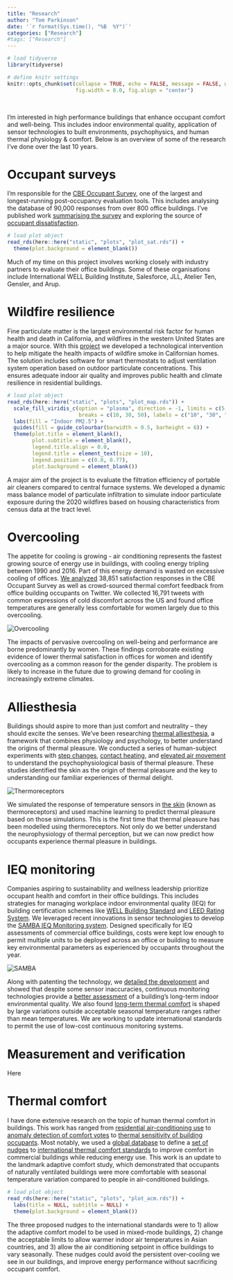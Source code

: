 ```yaml
---
title: "Research"
author: "Tom Parkinson"
date: '`r format(Sys.time(), "%B  %Y")`'
categories: ["Research"]
#tags: ["Research"]
---
```


```r

# load tidyverse
library(tidyverse)

# define knitr settings
knitr::opts_chunk$set(collapse = TRUE, echo = FALSE, message = FALSE, warning = FALSE, 
                      fig.width = 8.0, fig.align = "center")

```

 <br />

I'm interested in high performance buildings that enhance occupant comfort and well-being. This includes indoor environmental quality, application of sensor technologies to built environments, psychophysics, and human thermal physiology & comfort. Below is an overview of some of the research I've done over the last 10 years.

# Occupant surveys

I'm responsible for the [CBE Occupant Survey](https://cbe.berkeley.edu/resources/occupant-survey/){target="_blank"}, one of the largest and longest-running post-occupancy evaluation tools. This includes analysing the database of 90,000 responses from over 800 office buildings. I've published work [summarising the survey](https://doi.org/10.5334/bc.76){target="_blank"} and exploring the source of [occupant dissatisfaction](https://doi.org/10.1016/j.buildenv.2021.108270){target="_blank"}.

```r

# load plot object
read_rds(here::here("static", "plots", "plot_sat.rds")) +
  theme(plot.background = element_blank())

```

Much of my time on this project involves working closely with industry partners to evaluate their office buildings. Some of these organisations include International WELL Building Institute, Salesforce, JLL, Atelier Ten, Gensler, and Arup.

# Wildfire resilience

Fine particulate matter is the largest environmental risk factor for human health and death in California, and wildfires in the western United States are a major source. With this [project](https://citris-uc.org/13-cross-campus-projects-selected-for-2021-seed-awards/){target="_blank"} we developed a technological intervention to help mitigate the health impacts of wildfire smoke in Californian homes. The solution includes software for smart thermostats to adjust ventilation system operation based on outdoor particulate concentrations. This ensures adequate indoor air quality and improves public health and climate resilience in residential buildings.

```r

# load plot object
read_rds(here::here("static", "plots", "plot_map.rds")) +
  scale_fill_viridis_c(option = "plasma", direction = -1, limits = c(5, 55), 
                       breaks = c(10, 30, 50), labels = c("10", "30", "50\nµg/m3")) +
  labs(fill = "Indoor PM2.5") +
  guides(fill = guide_colourbar(barwidth = 0.5, barheight = 6)) +
  theme(plot.title = element_blank(), 
        plot.subtitle = element_blank(), 
        legend.title.align = 0.0,
        legend.title = element_text(size = 10),
        legend.position = c(0.8, 0.77),
        plot.background = element_blank())

```

A major aim of the project is to evaluate the filtration efficiency of portable air cleaners compared to central furnace systems. We developed a dynamic mass balance model of particulate infiltration to simulate indoor particulate exposure during the 2020 wildfires based on housing characteristics from census data at the tract level.

# Overcooling

The appetite for cooling is growing - air conditioning represents the fastest growing source of energy use in buildings, with cooling energy tripling between 1990 and 2016. Part of this energy demand is wasted on excessive cooling of offices. [We analyzed](https://rdcu.be/cCQlN){target="_blank"} 38,851 satisfaction responses in the CBE Occupant Survey as well as crowd-sourced thermal comfort feedback from office building occupants on Twitter. We collected 16,791 tweets with common expressions of cold discomfort across the US and found office temperatures are generally less comfortable for women largely due to this overcooling.

![Overcooling](/images/alluvial.png)\

The impacts of pervasive overcooling on well-being and performance are borne predominantly by women. These findings corroborate existing evidence of lower thermal satisfaction in offices for women and identify overcooling as a common reason for the gender disparity. The problem is likely to increase in the future due to growing demand for cooling in increasingly extreme climates. 

# Alliesthesia

Buildings should aspire to more than just comfort and neutrality – they should excite the senses. We’ve been researching [thermal alliesthesia](https://doi.org/10.1080/09613218.2015.989662){target="_blank"}, a framework that combines physiology and psychology, to better understand the origins of thermal pleasure. We conducted a series of human-subject experiments with [step changes](https://doi.org/10.1080/09613218.2015.1059653){target="_blank"}, [contact heating](https://doi.org/10.1080/09613218.2015.1082334){target="_blank"}, and [elevated air movement](https://doi.org/10.1080/09613218.2016.1140932){target="_blank"} to understand the psychophysiological basis of thermal pleasure. These studies identified the skin as the origin of thermal pleasure and the key to understanding our familiar experiences of thermal delight.

![Thermoreceptors](/images/alliesthesia.png)\

We simulated the response of temperature sensors in [the skin](https://doi.org/10.1111/ina.12859){target="_blank"} (known as thermoreceptors) and used machine learning to predict thermal pleasure based on those simulations. This is the first time that thermal pleasure has been modelled using thermoreceptors. Not only do we better understand the neurophysiology of thermal perception, but we can now predict how occupants experience thermal pleasure in buildings.

# IEQ monitoring

Companies aspiring to sustainability and wellness leadership prioritize occupant health and comfort in their office buildings. This includes strategies for managing workplace indoor environmental quality (IEQ) for building certification schemes like [WELL Building Standard](https://www.wellcertified.com){target="_blank"} and [LEED Rating System](https://www.usgbc.org/leed){target="_blank"}. We leveraged recent innovations in sensor technologies to develop the [SAMBA IEQ Monitoring system](https://www.sydney.edu.au/news-opinion/news/2016/06/21/pioneering-technology-rolls-out-to-track-the-australian-indoor-c.html){target="_blank"}. Designed specifically for IEQ assessments of commercial office buildings, costs were kept low enough to permit multiple units to be deployed across an office or building to measure key environmental parameters as experienced by occupants throughout the year.

![SAMBA](/images/samba.png)\

Along with patenting the technology, we [detailed the development](https://doi.org/10.1016/j.buildenv.2018.12.010){target="_blank"} and showed that despite some sensor inaccuracies, continuous monitoring technologies provide a [better assessment](https://doi.org/10.1016/j.buildenv.2018.12.016){target="_blank"} of a building’s long-term indoor environmental quality. We also found [long-term thermal comfort](https://doi.org/10.1016/j.enbuild.2020.110270){target="_blank"} is shaped by large variations outside acceptable seasonal temperature ranges rather than mean temperatures. We are working to update international standards to permit the use of low-cost continuous monitoring systems.

# Measurement and verification 

Here

# Thermal comfort

I have done extensive research on the topic of human thermal comfort in buildings. This work has ranged from [residential air-conditioning use](https://doi.org/10.1016/j.enbuild.2017.02.061){target="_blank"} to [anomaly detection of comfort votes](){target="_blank"} to [thermal sensitivity of building occupants](){target="_blank"}. Most notably, we used a [global database](https://doi.org/10.1016/j.buildenv.2018.06.022){target="_blank"} to define a [set of nudges](https://doi.org/10.1016/j.enbuild.2019.109559){target="_blank"} to [international thermal comfort standards](https://www.ashrae.org/technical-resources/bookstore/standard-55-thermal-environmental-conditions-for-human-occupancy){target="_blank"} to improve comfort in commercial buildings while reducing energy use. This work is an update to the landmark adaptive comfort study, which demonstrated that occupants of naturally ventilated buildings were more comfortable with seasonal temperature variation compared to people in air-conditioned buildings.

```r

# load plot object
read_rds(here::here("static", "plots", "plot_acm.rds")) +
  labs(title = NULL, subtitle = NULL) +
  theme(plot.background = element_blank())

```

The three proposed nudges to the international standards were to 1) allow the adaptive comfort model to be used in mixed-mode buildings, 2) change the acceptable limits to allow warmer indoor air temperatures in Asian countries, and 3) allow the air conditioning setpoint in office buildings to vary seasonally. These nudges could avoid the persistent over-cooling we see in our buildings, and improve energy performance without sacrificing occupant comfort.
